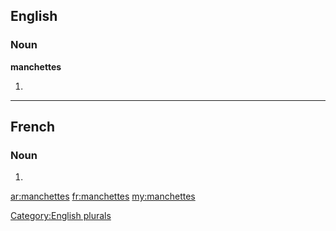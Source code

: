 ==English==

===Noun===
'''manchettes'''

# {{plural of|manchette}}

[[Category:English plurals]]

----

==French==

===Noun===
{{infl|fr|plural}} {{f|p}}

# {{plural of|manchette|lang=fr}}

[[ar:manchettes]]
[[fr:manchettes]]
[[my:manchettes]]